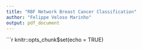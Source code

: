 ```yaml
---
title: "RBF Network Breast Cancer Classification"
author: "Felippe Veloso Marinho"
output: pdf_document
---
```


```r
knitr::opts_chunk$set(echo = TRUE)
